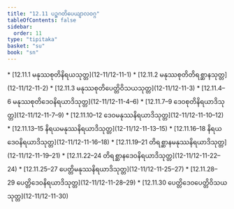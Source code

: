 ```yaml
---
title: "12.11 ပဉ္စဂတိပေယျာလဝဂ္ဂ"
tableOfContents: false
sidebar:
  order: 11
type: "tipitaka"
basket: "su"
book: "sn"
---
```



<DynamicBreadcrumb />



<TableOfContents book="sn" section="12.11">
* [12.11.1 မနုဿစုတိနိရယသုတ္တ](12-11/12-11-1)
* [12.11.2 မနုဿစုတိတိရစ္ဆာနသုတ္တ](12-11/12-11-2)
* [12.11.3 မနုဿစုတိပေတ္တိဝိသယသုတ္တ](12-11/12-11-3)
* [12.11.4–6 မနုဿစုတိဒေဝနိရယာဒိသုတ္တ](12-11/12-11-4–6)
* [12.11.7–9 ဒေဝစုတိနိရယာဒိသုတ္တ](12-11/12-11-7–9)
* [12.11.10–12 ဒေဝမနုဿနိရယာဒိသုတ္တ](12-11/12-11-10–12)
* [12.11.13–15 နိရယမနုဿနိရယာဒိသုတ္တ](12-11/12-11-13–15)
* [12.11.16–18 နိရယဒေဝနိရယာဒိသုတ္တ](12-11/12-11-16–18)
* [12.11.19–21 တိရစ္ဆာနမနုဿနိရယာဒိသုတ္တ](12-11/12-11-19–21)
* [12.11.22–24 တိရစ္ဆာနဒေဝနိရယာဒိသုတ္တ](12-11/12-11-22–24)
* [12.11.25–27 ပေတ္တိမနုဿနိရယာဒိသုတ္တ](12-11/12-11-25–27)
* [12.11.28–29 ပေတ္တိဒေဝနိရယာဒိသုတ္တ](12-11/12-11-28–29)
* [12.11.30 ပေတ္တိဒေဝပေတ္တိဝိသယသုတ္တ](12-11/12-11-30)
</TableOfContents>